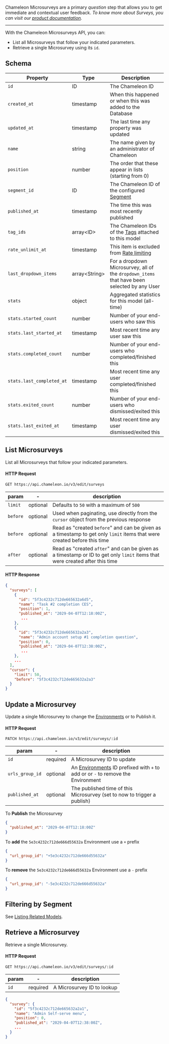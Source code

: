 Chameleon Microsurveys are a primary *question* step that allows you to get immediate and contextual user feedback.
*To know more about Surveys, you can visit our [product documentation](https://help.chameleon.io/en/collections/1752073-surveys).*

------



With the Chameleon Microsurveys API, you can:

- List all Microsurveys that follow your indicated parameters.
- Retrieve a single Microsurvey using its `id`.



## Schema

| Property | Type | Description |
| --- | --- | --- |
| `id` | ID | The Chameleon ID |
| `created_at` | timestamp | When this happened or when this was added to the Database |
| `updated_at` | timestamp | The last time any property was updated |
| `name` | string | The name given by an administrator of Chameleon |
| `position` | number | The order that these appear in lists (starting from 0) |
| `segment_id` | ID | The Chameleon ID of the configured [Segment](/api/segments.md?id=schema) |
| `published_at` | timestamp | The time this was most recently published |
| `tag_ids` | array&lt;ID&gt; | The Chameleon IDs of the [Tags](/api/tags) attached to this model |
| `rate_unlimit_at` | timestamp | This item is excluded from [Rate limiting](https://help.chameleon.io/en/articles/3513345-rate-limiting-experiences) |
| `last_dropdown_items` | array&lt;String&gt; | For a dropdown Microsurvey, all of the `dropdown_items` that have been selected by any User |
| `stats` | object | Aggregated statistics for this model (all-time) |
| `stats.started_count` | number | Number of your end-users who saw this |
| `stats.last_started_at` | timestamp | Most recent time any user saw this |
| `stats.completed_count` | number | Number of your end-users who completed/finished this |
| `stats.last_completed_at` | timestamp | Most recent time any user completed/finished this |
| `stats.exited_count` | number | Number of your end-users who dismissed/exited this |
| `stats.last_exited_at` | timestamp | Most recent time any user dismissed/exited this |

## List Microsurveys

List all Microsurveys that follow your indicated parameters.

#### HTTP Request

```
GET https://api.chameleon.io/v3/edit/surveys
```

| param  | -        | description                                                  |
| ------ | -------- | ------------------------------------------------------------ |
| `limit`  | optional | Defaults to `50` with a maximum of `500`                     |
| `before` | optional | Used when paginating, use directly from the `cursor` object from the previous response |
| `before` | optional | Read as "created `before`" and can be given as a timestamp to get only `limit` items that were created before this time |
| `after`  | optional | Read as "created `after`" and can be given as a timestamp or ID to get only `limit` items that were created after this time |



#### HTTP Response

```json
{
  "surveys": [
    {
      "id": "5f3c4232c712de665632a6d5",
      "name": "Task #2 completion CES",
      "position": 1,
      "published_at": "2029-04-07T12:18:00Z",
       ...
    },
    {
      "id": "5f3c4232c712de665632a2a3",
      "name": "Admin account setup #1 completion question",
      "position": 0,
      "published_at": "2029-04-07T12:38:00Z",
       ...
    },
    ...
  ],
  "cursor": {
    "limit": 50,
    "before": "5f3c4232c712de665632a2a3"
  }
}
```

## Update a Microsurvey

Update a single Microsurvey to change the [Environments](/api/urls) or to Publish it.

#### HTTP Request

```
PATCH https://api.chameleon.io/v3/edit/surveys/:id
```

| param           | -        | description                                                                                     |
|-----------------|----------|-------------------------------------------------------------------------------------------------|
| `id`            | required | A Microsurvey ID to update                                                                      |
| `urls_group_id` | optional | An [Environments](/api/urls) ID prefixed with `+` to add or or `-` to remove the Environment |
| `published_at`  | optional | The published time of this Microsurvey (set to now to trigger a publish)                        |

To **Publish** the Microsurvey

```json
{
  "published_at": "2029-04-07T12:18:00Z"
}
```

To **add** the `5e3c4232c712de666d55632a` Environment use a `+` prefix

```json
{
  "url_group_id": "+5e3c4232c712de666d55632a"
}
```


To **remove** the `5e3c4232c712de666d55632a` Environment use a `-` prefix

```json
{
  "url_group_id": "-5e3c4232c712de666d55632a"
}
```

## Filtering by Segment

See [Listing Related Models](/api/segments.md?id=segment-experiences-index).

## Retrieve a Microsurvey

Retrieve a single Microsurvey.

#### HTTP Request

```
GET https://api.chameleon.io/v3/edit/surveys/:id
```


| param | -        | description                |
| ----- | -------- | -------------------------- |
| `id`    | required | A Microsurvey ID to lookup |

```json
{
  "survey": {
    "id": "5f3c4232c712de665632a2a1",
    "name": "Admin Self-serve menu",
    "position": 0,
    "published_at": "2029-04-07T12:38:00Z",
    ...
  }
}
```
